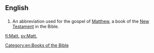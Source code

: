 ==English==

==={{abbreviation}}===
{{en-abbr}}

# {{biblical}} An abbreviation used for the gospel of [[Matthew]], a book of the [[New Testament]] in the Bible.

[[Category:en:Books of the Bible]]

[[fi:Matt.]]
[[sv:Matt.]]